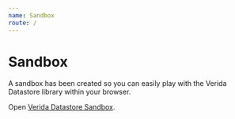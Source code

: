 ```yaml
---
name: Sandbox
route: /
---
```

# Sandbox

A sandbox has been created so you can easily play with the Verida Datastore library within your browser.

Open [Verida Datastore Sandbox](https://sandbox.datastore.verida.io).